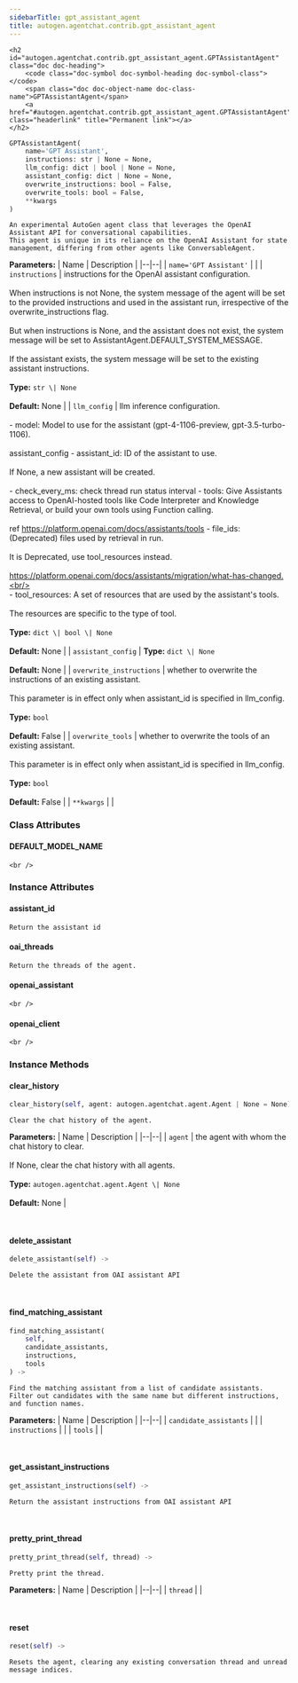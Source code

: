 ```yaml
---
sidebarTitle: gpt_assistant_agent
title: autogen.agentchat.contrib.gpt_assistant_agent
---
```


    <h2 id="autogen.agentchat.contrib.gpt_assistant_agent.GPTAssistantAgent" class="doc doc-heading">
        <code class="doc-symbol doc-symbol-heading doc-symbol-class"></code>
        <span class="doc doc-object-name doc-class-name">GPTAssistantAgent</span>
        <a href="#autogen.agentchat.contrib.gpt_assistant_agent.GPTAssistantAgent" class="headerlink" title="Permanent link"></a>
    </h2>

```python
GPTAssistantAgent(
    name='GPT Assistant',
    instructions: str | None = None,
    llm_config: dict | bool | None = None,
    assistant_config: dict | None = None,
    overwrite_instructions: bool = False,
    overwrite_tools: bool = False,
    **kwargs
)
```

    An experimental AutoGen agent class that leverages the OpenAI Assistant API for conversational capabilities.
    This agent is unique in its reliance on the OpenAI Assistant for state management, differing from other agents like ConversableAgent.

<b>Parameters:</b>
| Name | Description |
|--|--|
| `name='GPT Assistant'` |  |
| `instructions` | instructions for the OpenAI assistant configuration.<br/><br/>When instructions is not None, the system message of the agent will be set to the provided instructions and used in the assistant run, irrespective of the overwrite_instructions flag.<br/><br/>But when instructions is None, and the assistant does not exist, the system message will be set to AssistantAgent.DEFAULT_SYSTEM_MESSAGE.<br/><br/>If the assistant exists, the system message will be set to the existing assistant instructions.<br/><br/>**Type:** `str \| None`<br/><br/>**Default:** None |
| `llm_config` | llm inference configuration.<br/><br/>- model: Model to use for the assistant (gpt-4-1106-preview, gpt-3.5-turbo-1106).<br/><br/>assistant_config - assistant_id: ID of the assistant to use.<br/><br/>If None, a new assistant will be created.<br/><br/>- check_every_ms: check thread run status interval - tools: Give Assistants access to OpenAI-hosted tools like Code Interpreter and Knowledge Retrieval, or build your own tools using Function calling.<br/><br/>ref https://platform.openai.com/docs/assistants/tools - file_ids: (Deprecated) files used by retrieval in run.<br/><br/>It is Deprecated, use tool_resources instead.<br/><br/>https://platform.openai.com/docs/assistants/migration/what-has-changed.<br/><br/>- tool_resources: A set of resources that are used by the assistant's tools.<br/><br/>The resources are specific to the type of tool.<br/><br/>**Type:** `dict \| bool \| None`<br/><br/>**Default:** None |
| `assistant_config` | **Type:** `dict \| None`<br/><br/>**Default:** None |
| `overwrite_instructions` | whether to overwrite the instructions of an existing assistant.<br/><br/>This parameter is in effect only when assistant_id is specified in llm_config.<br/><br/>**Type:** `bool`<br/><br/>**Default:** False |
| `overwrite_tools` | whether to overwrite the tools of an existing assistant.<br/><br/>This parameter is in effect only when assistant_id is specified in llm_config.<br/><br/>**Type:** `bool`<br/><br/>**Default:** False |
| `**kwargs` |  |

### Class Attributes

<code class="doc-symbol doc-symbol-heading doc-symbol-attribute"></code>
#### DEFAULT_MODEL_NAME
<a href="#autogen.agentchat.contrib.gpt_assistant_agent.GPTAssistantAgent.DEFAULT_MODEL_NAME" class="headerlink" title="Permanent link"></a>

    <br />

### Instance Attributes

<code class="doc-symbol doc-symbol-heading doc-symbol-attribute"></code>
#### assistant_id
<a href="#autogen.agentchat.contrib.gpt_assistant_agent.GPTAssistantAgent.assistant_id" class="headerlink" title="Permanent link"></a>

    Return the assistant id

<code class="doc-symbol doc-symbol-heading doc-symbol-attribute"></code>
#### oai_threads
<a href="#autogen.agentchat.contrib.gpt_assistant_agent.GPTAssistantAgent.oai_threads" class="headerlink" title="Permanent link"></a>

    Return the threads of the agent.

<code class="doc-symbol doc-symbol-heading doc-symbol-attribute"></code>
#### openai_assistant
<a href="#autogen.agentchat.contrib.gpt_assistant_agent.GPTAssistantAgent.openai_assistant" class="headerlink" title="Permanent link"></a>

    <br />

<code class="doc-symbol doc-symbol-heading doc-symbol-attribute"></code>
#### openai_client
<a href="#autogen.agentchat.contrib.gpt_assistant_agent.GPTAssistantAgent.openai_client" class="headerlink" title="Permanent link"></a>

    <br />

### Instance Methods

<code class="doc-symbol doc-symbol-heading doc-symbol-method"></code>
#### clear_history
<a href="#autogen.agentchat.contrib.gpt_assistant_agent.GPTAssistantAgent.clear_history" class="headerlink" title="Permanent link"></a>

```python
clear_history(self, agent: autogen.agentchat.agent.Agent | None = None) -> 
```

    Clear the chat history of the agent.

<b>Parameters:</b>
| Name | Description |
|--|--|
| `agent` | the agent with whom the chat history to clear.<br/><br/>If None, clear the chat history with all agents.<br/><br/>**Type:** `autogen.agentchat.agent.Agent \| None`<br/><br/>**Default:** None |

<br />

<code class="doc-symbol doc-symbol-heading doc-symbol-method"></code>
#### delete_assistant
<a href="#autogen.agentchat.contrib.gpt_assistant_agent.GPTAssistantAgent.delete_assistant" class="headerlink" title="Permanent link"></a>

```python
delete_assistant(self) -> 
```

    Delete the assistant from OAI assistant API

<br />

<code class="doc-symbol doc-symbol-heading doc-symbol-method"></code>
#### find_matching_assistant
<a href="#autogen.agentchat.contrib.gpt_assistant_agent.GPTAssistantAgent.find_matching_assistant" class="headerlink" title="Permanent link"></a>

```python
find_matching_assistant(
    self,
    candidate_assistants,
    instructions,
    tools
) -> 
```

    Find the matching assistant from a list of candidate assistants.
    Filter out candidates with the same name but different instructions, and function names.

<b>Parameters:</b>
| Name | Description |
|--|--|
| `candidate_assistants` |  |
| `instructions` |  |
| `tools` |  |

<br />

<code class="doc-symbol doc-symbol-heading doc-symbol-method"></code>
#### get_assistant_instructions
<a href="#autogen.agentchat.contrib.gpt_assistant_agent.GPTAssistantAgent.get_assistant_instructions" class="headerlink" title="Permanent link"></a>

```python
get_assistant_instructions(self) -> 
```

    Return the assistant instructions from OAI assistant API

<br />

<code class="doc-symbol doc-symbol-heading doc-symbol-method"></code>
#### pretty_print_thread
<a href="#autogen.agentchat.contrib.gpt_assistant_agent.GPTAssistantAgent.pretty_print_thread" class="headerlink" title="Permanent link"></a>

```python
pretty_print_thread(self, thread) -> 
```

    Pretty print the thread.

<b>Parameters:</b>
| Name | Description |
|--|--|
| `thread` |  |

<br />

<code class="doc-symbol doc-symbol-heading doc-symbol-method"></code>
#### reset
<a href="#autogen.agentchat.contrib.gpt_assistant_agent.GPTAssistantAgent.reset" class="headerlink" title="Permanent link"></a>

```python
reset(self) -> 
```

    Resets the agent, clearing any existing conversation thread and unread message indices.

<br />